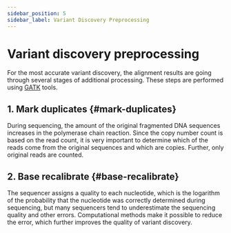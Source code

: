 ```yaml
---
sidebar_position: 5
sidebar_label: Variant Discovery Preprocessing
---
```


# Variant discovery preprocessing

For the most accurate variant discovery, the alignment results are going through several stages of additional
processing. These steps are performed using [GATK](https://gatk.broadinstitute.org/hc/en-us) tools.

## 1. Mark duplicates {#mark-duplicates}

During sequencing, the amount of the original fragmented DNA sequences increases in the polymerase chain reaction.
Since the copy number count is based on the read count, it is very important to determine which of the reads come
from the original sequences and which are copies. Further, only original reads are counted.

## 2. Base recalibrate {#base-recalibrate}

The sequencer assigns a quality to each nucleotide, which is the logarithm of the probability that the nucleotide
was correctly determined during sequencing, but many sequencers tend to underestimate the sequencing quality and
other errors. Computational methods make it possible to reduce the error, which further improves the quality of
variant discovery.
